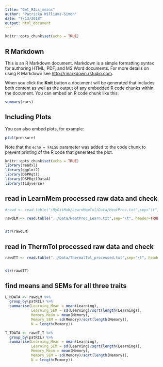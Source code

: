 ```yaml
---
title: "Get_RILs_means"
author: "Patricka Williams-Simon"
date: "7/13/2018"
output: html_document
---
```


```r
knitr::opts_chunk$set(echo = TRUE)
```

## R Markdown

This is an R Markdown document. Markdown is a simple formatting syntax for authoring HTML, PDF, and MS Word documents. For more details on using R Markdown see <http://rmarkdown.rstudio.com>.

When you click the **Knit** button a document will be generated that includes both content as well as the output of any embedded R code chunks within the document. You can embed an R code chunk like this:

```r
summary(cars)
```

## Including Plots

You can also embed plots, for example:

```r
plot(pressure)
```

Note that the `echo = FALSE` parameter was added to the code chunk to prevent printing of the R code that generated the plot.



```r
knitr::opts_chunk$set(echo = TRUE)
library(readxl)
library(ggplot2)
library(DSPRqtl)
library(DSPRqtlDataA)
library(tidyverse)
```



## read in LearnMem processed raw data and check 

```r
#rawd <- read.table("/MyGitHub/LearnMemTol/Data/HeatProc.txt",sep="\t", #header=TRUE, stringsAsFactors = FALSE)

rawdLM <- read.table("../Data/HeatProc_Learn.txt",sep="\t", header=TRUE, stringsAsFactors = FALSE)


str(rawdLM)

```


## read in ThermTol processed raw data and check
```r
rawdTT <- read.table("../Data/ThermalTol_processed.txt",sep="\t", header=TRUE, stringsAsFactors = FALSE)


str(rawdTT)

```


## find means and SEMs for all three traits

```r
L_MDATA <- rawdLM %>% 
  group_by(patRIL) %>% 
  summarise(Learning_Mean = mean(Learning),
            Learning_SEM = sd(Learning)/sqrt(length(Learning)),
            Memory_Mean = mean(Memory),
            Memory_SEM = sd(Memory)/sqrt(length(Memory)),
            N = length(Memory))

T_TDATA <- rawdT_T %>% 
  group_by(patRIL) %>% 
  summarise(Learning_Mean = mean(Learning),
            Learning_SEM = sd(Learning)/sqrt(length(Learning)),
            Memory_Mean = mean(Memory),
            Memory_SEM = sd(Memory)/sqrt(length(Memory)),
            N = length(Memory))
```

